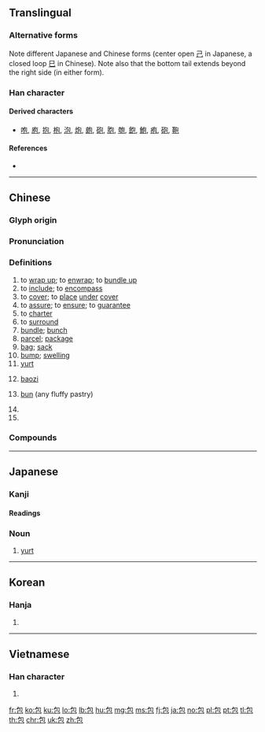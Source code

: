 ==Translingual==
{{stroke order|strokes=5}}
{{ja-forms|包|包|包}}

===Alternative forms===
Note different Japanese and Chinese forms (center open [[己]] in Japanese, a closed loop [[巳]] in Chinese). Note also that the bottom tail extends beyond the right side (in either form).

===Han character===
{{Han char|rn=20|rad=勹|as=03|sn=5|four=27712|canj=PRU|ids=⿻勹巳}}

====Derived characters====
* [[咆]], [[庖]], [[抱]], [[枹]], [[泡]], [[炮]], [[皰]], [[砲]], [[胞]], [[匏]], [[飽]], [[鮑]], [[疱]], [[砲]], [[鞄]]

====References====
* {{Han ref|kx=0150.270|dkj=02506|dj=0340.020|hdz=10257.060|uh=5305|ud=21253|bh=A55D|bd=42333}}

----

==Chinese==
{{zh-forms}}

===Glyph origin===
{{Han etyl}}

===Pronunciation===
{{zh-pron
|m=bāo,er=y
|c=baau1
|h=pfs=pâu
|mn=pau
|mc=y
|oc=y
|ma=Zh-bao.ogg
|cat=v,n,cls,pn
}}

===Definitions===
{{zh-hanzi}}

# to [[wrap up]]; to [[enwrap]]; to [[bundle up]]
# to [[include]]; to [[encompass]]
# to [[cover]]; to [[place]] [[under]] [[cover]]
# to [[assure]]; to [[ensure]]; to [[guarantee]]
# to [[charter]]
# to [[surround]]
# [[bundle]]; [[bunch]]
# [[parcel]]; [[package]]
# [[bag]]; [[sack]]
# [[bump]]; [[swelling]]
# [[yurt]]
# {{lb|zh|food}} [[baozi]]
# {{lb|zh|food}} [[bun]] (any fluffy pastry)
# {{zh-classifier|[[pack]]s or [[bag]]s}}
# {{surname|lang=zh}}

===Compounds===
{{zh-der|包裹:package|包子:[[baozi]]|麵包:bread|書包:backpack|一手包攬|一手包辦|一攬包收|上腰包|丟包術|倒包|倒包錢|做倒包|傘包|公事包|兼容并包|分包|刈包|利樂包|割包|包世臣|包伙|包元兒|包兒|包公|包公案|包准|包占|包取|包含|包商|包單|包囊|包圍|包圓兒|包場|包妓|包姆|包姆加登|包孕|包孕句|包客|包容|包山|包工|包工連鎖|包庇|包廂|包彈|包待制|包心菜|包打聽|包抄|包括|包拯|包探|包換|包攬|包攬詞訟|包攬閒事|包晶反應|包月|包析反應|包機|包檔|包浩斯|包涵|包涵兒|包漿|包焦尼|包爾德樂|包牙|包班制|包用|包皮|包票|包租|包種茶|包穀|包管|包籠|包米|包米棒子|包紮|包羅|包羅萬象|包羞忍恥|包背裝|包腳|包膜|包舉|包船|包茅|包荒|包莊|包莖|包葫蘆頭|包藏|包藏禍心|包融|包衣|包袱|包袱底兒|包裝|包裝水|包裝紙|包裝設計|包裹保險|包裹表決|包谷|包谷花|包賠|包身工|包車|包辦|包通|包遵彭|包金|包銀|包銷|包青天|包頭|包頭市|包頭的|包頭縣|包飯|包髻|包髻團衫|包龍圖|半包兒|卸包袱|叉燒包|受氣包|土包|土包子|壘包|外包|大包小包|大度包容|套包|如假包換|存包處|封包|小籠包|并包|彈包|心包絡|急救包|戲包袱|手提包|打包|打包票|承包|承包商|抖包|挑包策馬|捲包|掉包|掏腰包|提包|搠包兒|搭包|摟包兒|摟包兒匠|擣包|攮包|放包袱|敖包|旅行包|歸裡包堆|毛包|氈包|氣包子|沒包彈|沙包|洋包子|湯包|潑包婁|潛包禍謀|烤麵包機|無所不包|煙合包|煙袋荷包|燒包|申包胥|病包兒|發包|皮包|皮包骨|真空包裝|破包簍|破酥包|萬象包羅|空包彈|管包|粉湯包子|紅包|紅包場|紗包線|紙包|絞包針|絲包線|緊包程|總包寄遞|繡荷包|羅裙包土|老包|肉包子|肚包|背包|腰包|膽大包天|膿包|膿包貨|自掏腰包|航空包裹|色膽包天|茶包|草包|荷包|荷包蛋|菜包子|蒙古包|蒲包兒|藥包|衣包|褡包|調包|跟包|軟包裝|軟膿包|轉包|遞包袱|郵包|鋁箔包|錢包|鑲金包銀|門包|閻羅包老|隨身包|雙包|電子錢包|香包|香荷包|騷包|鬆蛋包|麵包樹|麵包車|麻包|黃包車}}

{{zh-cat|Foods}}

----

==Japanese==

===Kanji===
{{ja-kanji|grade=4|rs=勹03}}

====Readings====
{{ja-readings|goon=[[ひょう]] (hyō)|kanon=[[ほう]] (hō)|kun=[[つつむ]] (tsutsumu), [[くるむ]] (kurumu)}}

===Noun===
{{ja-noun|パオ}}

# [[yurt]]

----

==Korean==

===Hanja===
{{ko-hanja|hangeul=[[포]]|rv=po|mr=p'o}}

# {{defn|lang=ko|sort=勹03}}

----

==Vietnamese==

===Han character===
{{vi-hantu|[[bao]]|rs=勹03}}

# {{defn|lang=vi|sort=勹03}}

[[fr:包]]
[[ko:包]]
[[ku:包]]
[[lo:包]]
[[lb:包]]
[[hu:包]]
[[mg:包]]
[[ms:包]]
[[fj:包]]
[[ja:包]]
[[no:包]]
[[pl:包]]
[[pt:包]]
[[tl:包]]
[[th:包]]
[[chr:包]]
[[uk:包]]
[[zh:包]]